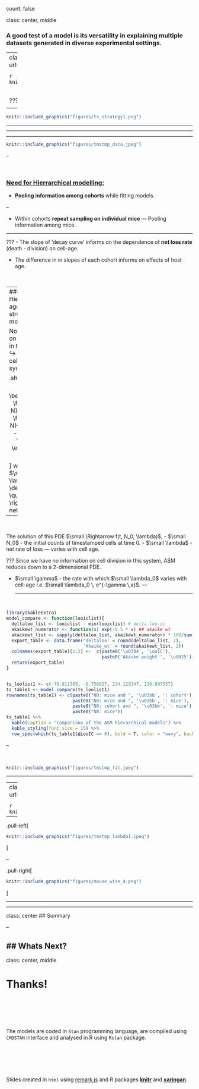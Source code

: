 count: false

class: center, middle

### A good test of a model is its versatility in explaining multiple datasets generated in diverse experimental settings.

---
class: inverse
background-image: url("figures/inverse_bg.png")

<hr>
</br>


```r

knitr::include_graphics("figures/timestamp_paper.png")
```

</br>

???

<p style="color:navy;">A good test of a model is its versatility in explaining multiple datasets generated in diverse experimental settings.</p>

--

```r

knitr::include_graphics("figures/ts_strategy1.png")
```

<hr>
---

<hr>

```r

knitr::include_graphics("figures/tmstmp_data.jpeg")
```

--

</br>

### <u>Need for Hierrarchical modelling:</u>

- **Pooling information among cohorts** while fitting models.

--

- Within cohorts **repeat sampling on individual mice** &mdash; Pooling information among mice.

<hr>

???
- The slope of 'decay curve' informs on the dependence of <strong>net loss rate</strong> (death - division) on cell-age.


- The difference in in slopes of each cohort informs on effects of host age.

</br>

---
### Hierarchical age-structured model
<hr>

No information on cell division in this system </br>
&#8618; We track cell-age in this system using,

.shadedbox2[
$$
\small
\begin{aligned}
\frac{\partial N}{\partial t} + \frac{\partial N}{\partial a} = -\lambda(a) \,\, N(t, a), 
\end{aligned}
$$
]
where $\small \lambda = \delta - \rho  \quad \rightarrow$ net loss rate.

--

</br>

The solution of this PDE $\small \Rightarrow f(t, N_0, \lambda)$,
- $\small N_0$ - the initial counts of timestamped cells at time 0. 
- $\small \lambda$ - net rate of loss &mdash; varies with cell age.

???
Since we have no information on cell division in this system,
ASM reduces down to a 2-dimensional PDE.

- $\small \gamma$ - the rate with which $\small \lambda_0$ varies with cell-age _i.e._ 
$\small \lambda_0 \, e^{-\gamma \,a}$. 
---
<hr>
</br>


```r
library(kableExtra)
model_compare <- function(looiclist){
  deltaloo_list <- looiclist - min(looiclist) # delta loo-ic
  akaikewt_numerator <- function(x) exp(-0.5 * x) ## akaike wt
  akaikewt_list <- sapply(deltaloo_list, akaikewt_numerator) * 100/sum(exp(- 0.5 * deltaloo_list))
  export_table <- data.frame('deltaloo' = round(deltaloo_list, 2),
                             'Akaike_wt' = round(akaikewt_list, 2))
  colnames(export_table)[1:2] <-  c(paste0('\u0394', 'LooIC'), 
                                    paste0('Akaike weight ', '\u0025'))
  return(export_table)
}


ts_loolist1 <- c(-79.811369, -6.756027, 234.129347, 236.897557)
ts_table1 <- model_compare(ts_loolist1)
rownames(ts_table1) <- c(paste0("N0: mice and ", '\u03bb', ': cohort'),
                         paste0("N0: mice and ", '\u03bb', ': mice'),
                         paste0("N0: cohort and ", '\u03bb', ': mice'),
                         paste0("N0: mice"))
ts_table1 %>%
  kable(caption = "Comparison of the ASM hierarchical models") %>%
  kable_styling(font_size = 15) %>%
  row_spec(which(ts_table1$ΔLooIC == 0), bold = T, color = "navy", background = "skyblue")

```

--

</br>

```r

knitr::include_graphics("figures/tmstmp_fit.jpeg")
```

<hr>

---
class: inverse
background-image: url("figures/inverse_bg.png")

<hr>

```r

knitr::include_graphics("figures/tmstmp_N0.jpeg")
```

--

.pull-left[
```r

knitr::include_graphics("figures/tmstmp_lambda1.jpeg")
```
]

--

.pull-right[
```r

knitr::include_graphics("figures/mouse_wise_4.png")
```
]

<hr>
---

class: center
## Summary

--

## Whats Next?
---

class: center, middle

# Thanks!

</br>
</br>
</br>
</br>

The models are coded in `Stan` programming language, are compiled using `CMDSTAN` interface and analysed in R using `Rstan` package.

</br>
</br>
</br>
</br>


Slides created in `html` using [remark.js](https://remarkjs.com) and R packages [**knitr**](http://yihui.name/knitr) and [**xaringan**](https://github.com/yihui/xaringan).

